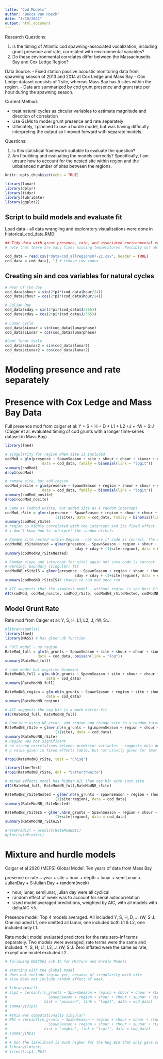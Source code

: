```yaml
---
title: "Cod Models"
author: "Becca Van Hoeck"
date: "4/19/2021"
output: html_document
---
```


Research Questions: 

1. Is the timing of Atlantic cod spawning-associated vocalization, including grunt presence and rate, correlated with environmental variables? 
2. Do these environmental correlates differ between the Massachusetts Bay and Cox Ledge Region? 

Data Source:
- Fixed station passive acoustic monitoring data from spawning season of 2013 and 2014 at Cox Ledge and Mass Bay
- Cox Ledge dataset consists of 1 site, whereas Mass Bay has 5 sites within the region. 
- Data are summarized by cod grunt presence and grunt rate per hour during the spawning season.

Current Method: 

- treat natural cycles as circular variables to estimate magnitude and direction of correlation
- Use GLMs to model grunt presence and rate separately
- Ultimately, I planned to use a hurdle model, but was having difficulty interpreting the output so I moved forward with separate models. 

Questions: 

1. Is this statistical framework suitable to evaluate the question? 
2. Am I building and evaluating the models correctly? Specifically, I am unsure how to account for the nested site within region and the unbalanced number of sites between the regions. 

```r
knitr::opts_chunk$set(echo = TRUE)

library(lunar)
library(dplyr)
library(tidyr)
library(lubridate)
library(ggplot2)

```

## Script to build models and evaluate fit 

Load data - all data wrangling and exploratory visualizations were done in historical_cod_data.RMD
```r

## Tidy data with grunt presence, rate, and associated environmental variables
# note that there are many times missing temperatures. Possibly not able to use this variable because grunt data is so sparse. I don't want to remove some cod data just to have complete cases with temperature

cod_data = read.csv("data/cod_allregions07-21.csv", header = TRUE)
cod_data = cod_data[,-1] # remove row index

```

## Creating sin and cos variables for natural cycles

```r

# Hour of the day
cod_data$shour = sin(2*pi*(cod_data$hour/24)) 
cod_data$chour = cos(2*pi*(cod_data$hour/24)) 

# Julian Day
cod_data$sday = sin(2*pi*(cod_data$J/365))
cod_data$cday = cos(2*pi*(cod_data$J/365))
  
# Lunar cycle  
cod_data$sLunar = sin(cod_data$lunarphase) 
cod_data$cLunar = cos(cod_data$lunarphase)

#Semi lunar cycle
cod_data$sLunar2 = sin(cod_data$lunar2)
cod_data$cLunar2 = cos(cod_data$lunar2)


```

# Modeling presence and rate separately

# Presence with Cox Ledge and Mass Bay Data

Full presence mod from caiger et al: Y + S + H + D + L1 + L2 +J + rW + S:J
(Caiger et al. evaluated timing of cod grunts with a longer time-series dataset in Mass Bay)

```r
library(lme4)

# singularity for region when site is included
codMod = glm(presence ~ SpawnSeason + site + shour + chour + sLunar + cLunar + sLunar2 + cLunar2 + sday + cday,
                 data = cod_data, family = binomial(link = "logit"))
summary(codMod)
drop1(codMod)

# remove site, but add region
codMod_nosite = glm(presence ~ SpawnSeason + region + shour + chour + sLunar + cLunar + sLunar2 + cLunar2 + sday + cday,
                 data = cod_data, family = binomial(link = "logit"))
summary(codMod_nosite)
drop1(codMod_nosite)

# Same as CodMod_nosite, but added site as a random intercept
codMod_rSite = glmer(presence ~ SpawnSeason + region + shour + chour + sLunar + cLunar + sLunar2 + cLunar2 + sday + cday + 
                       (1|site), data = cod_data, family = binomial(link = "logit"))
summary(codMod_rSite)
# region is highly correlated with the intercept and its fixed effect  p value is high
# i don't know how to interpret the random effects

# Random site nested within Region - not sure if code is correct. The summary is the same as rSite model above
codModNB_rSiteNested = glmer(presence ~ SpawnSeason + region + shour + chour + sLunar + cLunar + sLunar2 + cLunar2 + 
                                sday + cday + (1|site:region), data = cod_data, family = binomial(link = "logit"))
summary(codModNB_rSiteNested)

# Random slope and intercept for site? again not sure code is correct
# warning: boundary (singular) fit
codModNB_rSiteIS = glmer(presence ~ SpawnSeason + region + shour + chour + sLunar + cLunar + sLunar2 + cLunar2 + 
                                sday + cday + (1+site|region), data = cod_data, family = binomial(link = "logit"))
summary(codModNB_rSiteIS)# change to cod mod once run

# AIC suggests that the simplest model - without region is the best fit
AIC(codMod, codMod_nosite, codMod_rSite, codModNB_rSiteNested, codModNB_rSiteIS)


```

## Model Grunt Rate

Rate mod from Caiger et al: Y, S, H, L1, L2, J, rW, S:J.
```r
#library(gamlss)
library(lme4)
library(MASS) # has glmer.nb function

# Full model - no region 
RateMod_full = glm(n_grunts ~ SpawnSeason + site + shour + chour + sLunar + cLunar + sLunar2 + cLunar2, 
               data = cod_data, poisson(link = "log"))
summary(RateMod_full)

# same model but negative binomial 
RateModNB_full = glm.nb(n_grunts ~ SpawnSeason + site + shour + chour + sLunar + cLunar + sLunar2 + cLunar2,
                   data = cod_data)
summary(RateModNB_full)

RateModNB_region = glm.nb(n_grunts ~ SpawnSeason + region + site + shour + chour + sLunar + cLunar + sLunar2 + cLunar2,
                   data = cod_data)
summary(RateModNB_region)

# AIC suggests the neg bin is a much better fit
AIC(RateMod_full, RateModNB_full)

# Continue using NB error, add region and change site to a random intercept
RateModNB_rSite = glmer.nb(n_grunts ~ SglmpawnSeason + region + shour + chour + sLunar + cLunar + sLunar2 + cLunar2 +
                       (1|site), data = cod_data)
summary(RateModNB_rSite)
# Region was not significant
# no strong correlations between predictor variables - suggests data do not need to be centered or rescaled
# p value given in fixed effects table, but not usually given for lmer output. Can I trust those values?

drop1(RateModNB_rSite, test = "Chisq")

library(lmerTest)
drop1(RateModNB_rSite, ddf = "Satterthwaite")

# mixed effects model has higher AIC than neg bin with just site
AIC(RateMod_full, RateModNB_full,RateModNB_rSite)

RateModNB_rSiteNested = glmer.nb(n_grunts ~ SpawnSeason + region + shour + chour + sLunar + cLunar + sLunar2 + cLunar2 +
                       (1|site:region), data = cod_data)
summary(RateModNB_rSiteNested)

RateModNB_rSiteIS = glmer.nb(n_grunts ~ SpawnSeason + region + shour + chour + sLunar + cLunar + sLunar2 + cLunar2 +
                       (1+site|region), data = cod_data)
summary(RateModNB_rSiteIS)
 
#ratePredict = predict(RateModNBII)
#plot(ratePredict)
```

# Mixture and hurdle models
Caiger et al 2020 (MEPS) Global Model: Ten years of data from Mass Bay

presence or rate ~ year + site + hour + depth + lunar + semiLunar + JulianDay + S:Julian Day + random(week)

- hour, lunar, semilunar, julian day were all cyclical
- random effect of week was to account for serial autocorrelation
- Used model averaged predictions, weighted by AIC, with all models with deltaAIC <5. 

Presence model: Top 4 models averaged. All included Y, S, H, D, J, rW, S:J. One included L1, one omitted all Lunar, one included both L1 & L2, one included only L1. 

Rate model: model evaluated predictors for the rate zero-inf terms separately. Two models were averaged, rate terms were the same and included: Y, S, H, L1, L2, J, rW, S:J. Zero inflated were the same as rate, except one model excluded L2. 

```r
# following ENEC563 Lab 15 for Mixture and Hurdle Models

# starting with the global model
# does not include region yet, because of singularity with site
# also does not include random effect of week. 

# library(pscl)
# zip1 = zeroinfl(n_grunts ~ SpawnSeason + region + shour + chour + sLunar + cLunar + sday + cday + site:J |
#                   SpawnSeason + region + shour + chour + sLunar + cLunar + sday + cday + site:J, 
#                 dist = "poisson", link = "logit", data = cod_data)
# summary(zip1)
# 
# #this was computationally singular? 
# Nb1 = zeroinfl(n_grunts ~ SpawnSeason + region + shour + chour + sLunar + cLunar + sday + cday + site:J |
#                   SpawnSeason + region + shour + chour + sLunar + cLunar + sday + cday + site:J, 
#                 dist = "negbin", link = "logit", data = cod_data)
# summary(Nb1)
# 
# # but the likelihood is much higher for the Neg Bin that only gave coefficient estimates
# library(lmtest)
# lrtest(zip1, Nb1)


```


